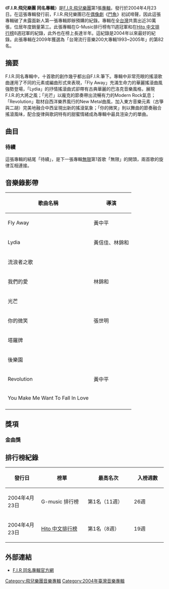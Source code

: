 {{Infobox album
| name       = F.I.R.飛兒樂團 同名專輯
| type       = [[專輯|專輯]]
| artist     = [[F.I.R.飛兒樂團|F.I.R.飛兒樂團]]
| cover      = FIRalbum.jpg
<!-- 未知參數 | background = lightsteelblue -->
| released   = 2004年4月23日
| recorded   = 
| genre      = [[華語流行音樂|國語流行]]
| length     = 49:47
| label      = [[華納音樂|華納音樂]]
| producer   = [[陳建寧|陳建寧]]
| reviews    = 
| prev_title = 
| prev_year  = 
| next_title = [[無限_(飛兒樂團專輯)|無限]]
| next_year  = 2005
}}
《'''F.I.R.飛兒樂團 同名專輯'''》是[[F.I.R.飛兒樂團|F.I.R.飛兒樂團]]第1張[[專輯|專輯]]，發行於2004年4月23日。在這張專輯發行前，F.I.R.飛兒樂團已在[[偶像劇|偶像劇]]《[[鬥魚_(電視劇)|鬥魚]]》初試啼聲，因此這張專輯破了未露面新人第一張專輯即辦預購的紀錄。專輯在全[[台灣|台灣]]共賣出近30萬張，位居年度銷量第三。此張專輯在G-Music排行榜有11週冠軍和在[[Hit_Fm|Hito 中文排行榜]]8週冠軍的紀錄，此外也在榜上長達半年。這紀錄是2004年以來最好的紀錄。此張專輯在2009年獲選為「台灣流行音樂200大專輯1993~2005年」的第82名。

== 摘要 ==

F.I.R.同名專輯中，十首歌的創作幾乎都出自F.I.R.筆下。專輯中非常亮眼的搖滾歌曲運用了不同的元素或編曲形式來表現，「Fly Away」充滿生命力的華麗搖滾曲風強勢登場，「Lydia」的抒情搖滾曲式卻帶有古典華麗的巴洛克音樂風格，展現F.I.R.的大將之風；「光芒」以龐克的節奏帶出流暢有力的Modern Rock氣息；「Revolution」取材自西洋樂界風行的New Metal曲風，加入東方音樂元素（古箏與二胡）完美地融合中西呈現出新的搖滾氣象；「你的微笑」則以舞曲的節奏融合搖滾風味，配合旋律與歌詞特有的甜蜜情緒成為專輯中最具渲染力的單曲。

== 曲目 ==
{{Tracklist
| collapsed = 
| headline = 
| font_size = 
| total_length = 

| all_writing = 
| all_music = F.I.R.
| all_lyrics = 
| all_arranger = 
| all_producer = [[陳建寧|陳建寧]]、[[謝文德|謝文德]] <small>（以下註明例外曲目）</small>
| all_except = 

| extra_column =

| title1 = Intro 尋夢之途
| note1 = 
| longnote1 = 
| music1 = 
| lyrics1 = 
| arranger1 = {{link-yue|Terence Teo|張瑞成}}
| producer1 = 陳建寧
| extra1 = 
| length1 = 2:44

| title2 = Fly Away
| note2 = 
| longnote2 = 
| music2 = 
| lyrics2 = F.I.R.
| arranger2 = F.I.R.
| producer2 = 
| extra2 = 
| length2 = 4:35

| title3 = Lydia
| note3 = 
| longnote3 = 
| music3 = 
| lyrics3 = F.I.R.、謝宥慧
| arranger3 = Terence Teo
| producer3 = 
| extra3 = 
| length3 = 3:57

| title4 = 流浪者之歌
| note4 = 
| longnote4 = 
| music4 = 
| lyrics4 = F.I.R.
| arranger4 = Kenn C
| producer4 = 
| extra4 = 
| length4 = 4:00

| title5 = 我們的愛
| note5 = 
| longnote5 = 
| music5 = 
| lyrics5 = F.I.R.、謝宥慧
| arranger5 = Terence Teo
| producer5 = 
| extra5 = 
| length5 = 4:45

| title6 = 光芒
| note6 = 
| longnote6 = 
| music6 = 
| lyrics6 = F.I.R.
| arranger6 = 黃中岳
| producer6 = 陳建寧
| extra6 = 
| length6 = 3:33

| title7 = Lydia 鋼琴演奏版
| note7 = 
| longnote7 = 
| music7 = 
| lyrics7 = 
| arranger7 = 劉淑莉
| producer7 = 
| extra7 = 
| length7 = 3:24

| title8 = 你的微笑
| note8 = 
| longnote8 = 
| music8 = 
| lyrics8 = F.I.R.、謝宥慧、彭資閔
| arranger8 = 奧斯卡
| producer8 = 
| extra8 = 
| length8 = 4:19

| title9 = 塔羅牌
| note9 = 
| longnote9 = 
| music9 = 
| lyrics9 = F.I.R.
| arranger9 = 黃中岳
| producer9 = 
| extra9 = 
| length9 = 4:09

| title10 = 後樂園
| note10 = 
| longnote10 = 
| music10 = 
| lyrics10 = 吳依錚、謝宥慧
| arranger10 = Terence Teo
| producer10 = 
| extra10 = 
| length10 = 4:16

| title11 = Revolution
| note11 = 
| longnote11 = 
| music11 = 
| lyrics11 = F.I.R.、林尚德
| arranger11 = 奧斯卡
| producer11 = 
| extra11 = 
| length11 = 4:05

| title12 = You Make Me Want To Fall In Love
| note12 = 
| longnote12 = 
| music12 = 
| lyrics12 = F.I.R.
| arranger12 = Terence Teo
| producer12 = 
| extra12 = 
| length12 = 4:44

| title13 = 待續
| note13 = 
| longnote13 = 
| music13 = 
| lyrics13 = 
| arranger13 = 奧斯卡
| producer13 = 陳建寧
| extra13 = 
| length13 = 0:43
}}

=== 待續 ===
這張專輯的結尾「待續」，是下一張專輯[[無限_(飛兒樂團專輯)|無限]]第1首歌「無限」的開頭，兩首歌的旋律互相連接。

== 音樂錄影帶 ==
{| class="wikitable"
!歌曲名稱
!導演
|-
|Fly Away
|黃中平
|-
|Lydia
|黃信佳、林錦和
|-
|流浪者之歌
|
|-
|我們的愛
|林錦和
|-
|光芒
|
|-
|你的微笑
|張世明
|-
|塔羅牌
|
|-
|後樂園
|
|-
|Revolution
|黃中平
|-
|You Make Me Want To Fall In Love
|
|-
|}

== 獎項 ==
=== 金曲獎 ===
== 排行榜紀錄 ==
{| class="wikitable"
!width=100px|發行日
!width=150px|榜單
!width=150px|最高名次
!width=100px|入榜週數
|-
|2004年4月23日
|G-music 排行榜
|第1名（11週）
|26週
|-
|2004年4月23日 
|[[Hit_Fm|Hito 中文排行榜]]
|第1名（8週）
|19週
|}

== 外部連結 ==
*[https://web.archive.org/web/20060721125632/http://www.warnermusic.com.tw/focus/mandarin/fir/fir/ F.I.R 同名專輯官方網]
{{F.I.R.飛兒樂團}}

[[Category:飛兒樂團音樂專輯|Category:飛兒樂團音樂專輯]]
[[Category:2004年臺灣音樂專輯|Category:2004年臺灣音樂專輯]]